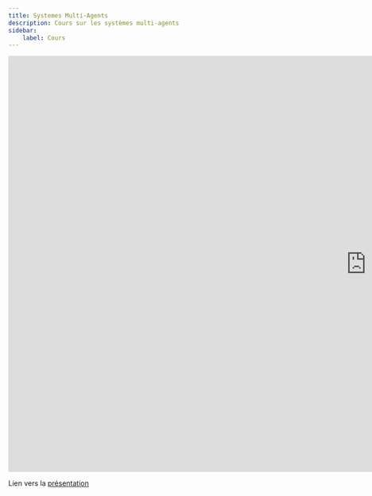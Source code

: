 ```yaml
---
title: Systemes Multi-Agents
description: Cours sur les systèmes multi-agents
sidebar:
    label: Cours
---
```


<iframe src="https://docs.google.com/presentation/d/e/2PACX-1vS3gVWsufF1yb62Iy09RRirXD2kIVt8brcX3nj1hlUHVfBcjLzbm1tqSxQh411ssoGddlzvjT3PW4MQ/embed?start=false&loop=false&delayms=60000" frameborder="0" width="1440" height="839" allowfullscreen="true" mozallowfullscreen="true" webkitallowfullscreen="true"></iframe>

Lien vers la [présentation](https://docs.google.com/presentation/d/e/2PACX-1vS3gVWsufF1yb62Iy09RRirXD2kIVt8brcX3nj1hlUHVfBcjLzbm1tqSxQh411ssoGddlzvjT3PW4MQ/pub?start=false&loop=false&delayms=60000)
